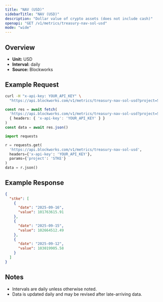 ```yaml
---
title: "NAV (USD)"
sidebarTitle: "NAV (USD)"
description: "Dollar value of crypto assets (does not include cash)"
openapi: "GET /v1/metrics/treasury-nav-sol-usd"
mode: "wide"
---
```


## Overview

- **Unit:** USD
- **Interval:** daily
- **Source:** Blockworks

## Example Request

<CodeGroup>

```bash cURL
curl -H "x-api-key: YOUR_API_KEY" \
  "https://api.blockworks.com/v1/metrics/treasury-nav-sol-usd?project=STKE"
```

```typescript TypeScript
const res = await fetch(
  'https://api.blockworks.com/v1/metrics/treasury-nav-sol-usd?project=STKE',
  { headers: { 'x-api-key': 'YOUR_API_KEY' } }
)
const data = await res.json()
```

```python Python
import requests

r = requests.get(
  'https://api.blockworks.com/v1/metrics/treasury-nav-sol-usd',
  headers={'x-api-key': 'YOUR_API_KEY'},
  params={'project': 'STKE'}
)
data = r.json()
```

</CodeGroup>

## Example Response

```json
{
  "stke": [
    {
      "date": "2025-09-16",
      "value": 101763615.91
    },
    {
      "date": "2025-09-15",
      "value": 102664512.49
    },
    {
      "date": "2025-09-12",
      "value": 103019905.58
    }
  ]
}
```

## Notes
- Intervals are daily unless otherwise noted.
- Data is updated daily and may be revised after late-arriving data.